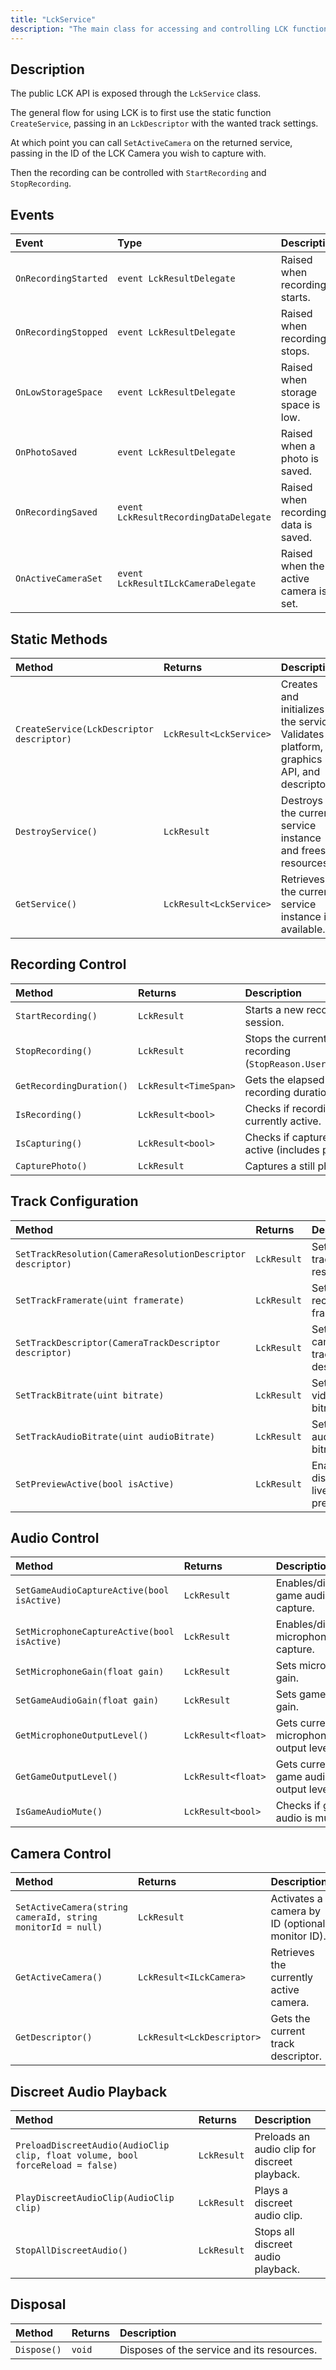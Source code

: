 ```yaml
---
title: "LckService"
description: "The main class for accessing and controlling LCK functionality."
---
```


## Description

The public LCK API is exposed through the `LckService` class.

The general flow for using LCK is to first use the static function `CreateService`, passing in an `LckDescriptor` with the wanted track settings.

At which point you can call `SetActiveCamera` on the returned service, passing in the ID of the LCK Camera you wish to capture with.

Then the recording can be controlled with `StartRecording` and `StopRecording`.

## Events

| Event                | Type                                   | Description                           |
| :------------------- | :------------------------------------- | :------------------------------------ |
| `OnRecordingStarted` | `event LckResultDelegate`              | Raised when recording starts.         |
| `OnRecordingStopped` | `event LckResultDelegate`              | Raised when recording stops.          |
| `OnLowStorageSpace`  | `event LckResultDelegate`              | Raised when storage space is low.     |
| `OnPhotoSaved`       | `event LckResultDelegate`              | Raised when a photo is saved.         |
| `OnRecordingSaved`   | `event LckResultRecordingDataDelegate` | Raised when recording data is saved.  |
| `OnActiveCameraSet`  | `event LckResultILckCameraDelegate`    | Raised when the active camera is set. |

## Static Methods

| Method                                    | Returns                 | Description                                                                            |
| :---------------------------------------- | :---------------------- | :------------------------------------------------------------------------------------- |
| `CreateService(LckDescriptor descriptor)` | `LckResult<LckService>` | Creates and initializes the service. Validates platform, graphics API, and descriptor. |
| `DestroyService()`                        | `LckResult`             | Destroys the current service instance and frees resources.                             |
| `GetService()`                            | `LckResult<LckService>` | Retrieves the current service instance if available.                                   |

## Recording Control

| Method                   | Returns               | Description                                             |
| :----------------------- | :-------------------- | :------------------------------------------------------ |
| `StartRecording()`       | `LckResult`           | Starts a new recording session.                         |
| `StopRecording()`        | `LckResult`           | Stops the current recording (`StopReason.UserStopped`). |
| `GetRecordingDuration()` | `LckResult<TimeSpan>` | Gets the elapsed recording duration.                    |
| `IsRecording()`          | `LckResult<bool>`     | Checks if recording is currently active.                |
| `IsCapturing()`          | `LckResult<bool>`     | Checks if capture is active (includes preview).         |
| `CapturePhoto()`         | `LckResult`           | Captures a still photo.                                 |

## Track Configuration

| Method                                                      | Returns     | Description                       |
| :---------------------------------------------------------- | :---------- | :-------------------------------- |
| `SetTrackResolution(CameraResolutionDescriptor descriptor)` | `LckResult` | Sets the track resolution.        |
| `SetTrackFramerate(uint framerate)`                         | `LckResult` | Sets the recording framerate.     |
| `SetTrackDescriptor(CameraTrackDescriptor descriptor)`      | `LckResult` | Sets the camera track descriptor. |
| `SetTrackBitrate(uint bitrate)`                             | `LckResult` | Sets the video bitrate.           |
| `SetTrackAudioBitrate(uint audioBitrate)`                   | `LckResult` | Sets the audio bitrate.           |
| `SetPreviewActive(bool isActive)`                           | `LckResult` | Enables or disables live preview. |

## Audio Control

| Method                                      | Returns            | Description                           |
| :------------------------------------------ | :----------------- | :------------------------------------ |
| `SetGameAudioCaptureActive(bool isActive)`  | `LckResult`        | Enables/disables game audio capture.  |
| `SetMicrophoneCaptureActive(bool isActive)` | `LckResult`        | Enables/disables microphone capture.  |
| `SetMicrophoneGain(float gain)`             | `LckResult`        | Sets microphone gain.                 |
| `SetGameAudioGain(float gain)`              | `LckResult`        | Sets game audio gain.                 |
| `GetMicrophoneOutputLevel()`                | `LckResult<float>` | Gets current microphone output level. |
| `GetGameOutputLevel()`                      | `LckResult<float>` | Gets current game audio output level. |
| `IsGameAudioMute()`                         | `LckResult<bool>`  | Checks if game audio is muted.        |

## Camera Control

| Method                                                      | Returns                    | Description                                     |
| :---------------------------------------------------------- | :------------------------- | :---------------------------------------------- |
| `SetActiveCamera(string cameraId, string monitorId = null)` | `LckResult`                | Activates a camera by ID (optional monitor ID). |
| `GetActiveCamera()`                                         | `LckResult<ILckCamera>`    | Retrieves the currently active camera.          |
| `GetDescriptor()`                                           | `LckResult<LckDescriptor>` | Gets the current track descriptor.              |

## Discreet Audio Playback

| Method                                                                         | Returns     | Description                                   |
| :----------------------------------------------------------------------------- | :---------- | :-------------------------------------------- |
| `PreloadDiscreetAudio(AudioClip clip, float volume, bool forceReload = false)` | `LckResult` | Preloads an audio clip for discreet playback. |
| `PlayDiscreetAudioClip(AudioClip clip)`                                        | `LckResult` | Plays a discreet audio clip.                  |
| `StopAllDiscreetAudio()`                                                       | `LckResult` | Stops all discreet audio playback.            |

## Disposal

| Method      | Returns | Description                                |
| :---------- | :------ | :----------------------------------------- |
| `Dispose()` | `void`  | Disposes of the service and its resources. |